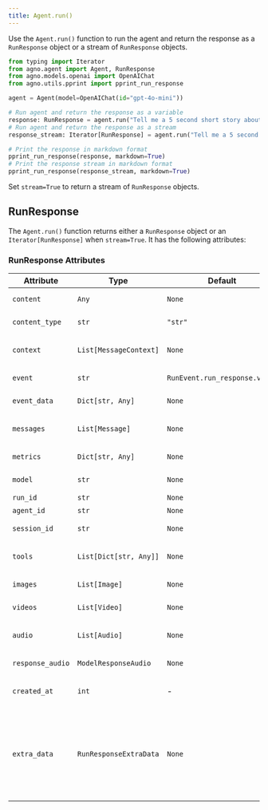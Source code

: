 ```yaml
---
title: Agent.run()
---
```


Use the `Agent.run()` function to run the agent and return the response as a `RunResponse` object or a stream of `RunResponse` objects.

```python
from typing import Iterator
from agno.agent import Agent, RunResponse
from agno.models.openai import OpenAIChat
from agno.utils.pprint import pprint_run_response

agent = Agent(model=OpenAIChat(id="gpt-4o-mini"))

# Run agent and return the response as a variable
response: RunResponse = agent.run("Tell me a 5 second short story about a robot")
# Run agent and return the response as a stream
response_stream: Iterator[RunResponse] = agent.run("Tell me a 5 second short story about a lion", stream=True)

# Print the response in markdown format
pprint_run_response(response, markdown=True)
# Print the response stream in markdown format
pprint_run_response(response_stream, markdown=True)
```

<Note>Set `stream=True` to return a stream of `RunResponse` objects.</Note>

## RunResponse

The `Agent.run()` function returns either a `RunResponse` object or an `Iterator[RunResponse]` when `stream=True`. It has the following attributes:

### RunResponse Attributes

| Attribute        | Type                   | Default                       | Description                                                                                                                      |
| ---------------- | ---------------------- | ----------------------------- | -------------------------------------------------------------------------------------------------------------------------------- |
| `content`        | `Any`                  | `None`                        | Content of the response.                                                                                                         |
| `content_type`   | `str`                  | `"str"`                       | Specifies the data type of the content.                                                                                          |
| `context`        | `List[MessageContext]` | `None`                        | The context added to the response for RAG.                                                                                       |
| `event`          | `str`                  | `RunEvent.run_response.value` | Event type of the response.                                                                                                      |
| `event_data`     | `Dict[str, Any]`       | `None`                        | Data associated with the event.                                                                                                  |
| `messages`       | `List[Message]`        | `None`                        | A list of messages included in the response.                                                                                     |
| `metrics`        | `Dict[str, Any]`       | `None`                        | Usage metrics of the run.                                                                                                        |
| `model`          | `str`                  | `None`                        | The model used in the run.                                                                                                       |
| `run_id`         | `str`                  | `None`                        | Run Id.                                                                                                                          |
| `agent_id`       | `str`                  | `None`                        | Agent Id for the run.                                                                                                            |
| `session_id`     | `str`                  | `None`                        | Session Id for the run.                                                                                                          |
| `tools`          | `List[Dict[str, Any]]` | `None`                        | List of tools provided to the model.                                                                                             |
| `images`         | `List[Image]`          | `None`                        | List of images the model produced.                                                                                               |
| `videos`         | `List[Video]`          | `None`                        | List of videos the model produced.                                                                                               |
| `audio`          | `List[Audio]`          | `None`                        | List of audio snippets the model produced.                                                                                       |
| `response_audio` | `ModelResponseAudio`   | `None`                        | The model's raw response in audio.                                                                                               |
| `created_at`     | `int`                  | -                             | Unix timestamp of the response creation.                                                                                         |
| `extra_data`     | `RunResponseExtraData` | `None`                        | Extra data containing optional fields like `references`, `add_messages`, `history`, `reasoning_steps`, and `reasoning_messages`. |
